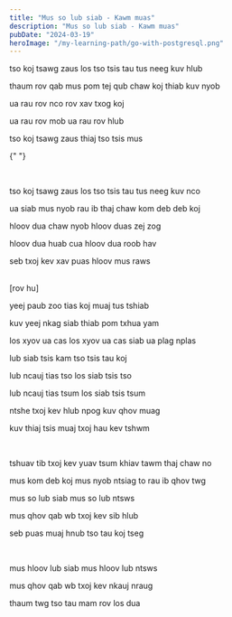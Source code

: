```yaml
---
title: "Mus so lub siab - Kawm muas"
description: "Mus so lub siab - Kawm muas"
pubDate: "2024-03-19"
heroImage: "/my-learning-path/go-with-postgresql.png"
---
```


tso koj tsawg zaus los tso tsis tau tus neeg kuv hlub

thaum rov qab mus pom tej qub chaw koj thiab kuv nyob

ua rau rov nco rov xav txog koj

ua rau rov mob ua rau rov hlub

tso koj tsawg zaus thiaj tso tsis mus

{" "}

<br />

tso koj tsawg zaus los tso tsis tau tus neeg kuv nco

ua siab mus nyob rau ib thaj chaw kom deb deb koj

hloov dua chaw nyob hloov duas zej zog

hloov dua huab cua hloov dua roob hav

seb txoj kev xav puas hloov mus raws

<br />
[rov hu]
<br />

yeej paub zoo tias koj muaj tus tshiab

kuv yeej nkag siab thiab pom txhua yam

los xyov ua cas los xyov ua cas siab ua plag nplas

lub siab tsis kam tso tsis tau koj

lub ncauj tias tso los siab tsis tso

lub ncauj tias tsum los siab tsis tsum

ntshe txoj kev hlub npog kuv qhov muag

kuv thiaj tsis muaj txoj hau kev tshwm

<br />

tshuav tib txoj kev yuav tsum khiav tawm thaj chaw no

mus kom deb koj mus nyob ntsiag to rau ib qhov twg

mus so lub siab mus so lub ntsws

mus qhov qab wb txoj kev sib hlub

seb puas muaj hnub tso tau koj tseg

<br />

mus hloov lub siab mus hloov lub ntsws

mus qhov qab wb txoj kev nkauj nraug

thaum twg tso tau mam rov los dua

